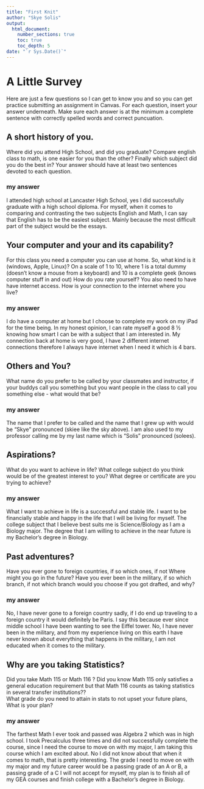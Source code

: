 ```yaml
---
title: "First Knit"
author: "Skye Solis"
output: 
  html_document:
    number_sections: true
    toc: true
    toc_depth: 5
date: "`r Sys.Date()`"   
---
```


# A Little Survey

Here are just a few questions so I can get to know you and so you can get practice submitting an assignment in Canvas.  For each question, insert your answer underneath. Make sure each answer is at the minimum a complete sentence with correctly spelled words and correct puncuation. 

## A short history of you.  
Where did you attend High School, and did you graduate? Compare english class to math, is one easier for you than the other? Finally which subject did you do the best in? Your answer should have at least two sentences devoted to each question.  
  
### my answer     
  
I attended high school at Lancaster High School, yes I did successfully graduate with a high school diploma. For myself, when it comes to comparing and contrasting the two subjects English and Math, I can say that English has to be the easiest subject. Mainly because the most difficult part of the subject would be the essays. 

     


## Your computer and your and its capability?  
 For this class  you need a computer you can use at home.  So, what kind is it (windows, Apple, Linux)?  On a scale of 1 to 10, where 1 is a total dummy (doesn't know a mouse from a keyboard) and 10 is a complete geek (knows computer stuff in and out) How do you rate yourself?  You also need to have have internet access. How is your connection to the internet where you live?

### my answer   
  
   I do have a computer at home but I choose to complete my work on my iPad for the time being. In my honest opinion, I can rate myself a good 8 ½ knowing how smart I can be with a subject that I am interested in. My connection back at home is very good, I have 2 different internet connections therefore I always have internet when I need it which is 4 bars. 


## Others and You?   
What name do you prefer to be called by your classmates and instructor, if your buddys call you something but you want people in the class to call you something else - what would that be? 

### my answer     
  
  The name that I prefer to be called and the name that I grew up with would be “Skye” pronounced (skiee like the sky above). I am also used to my professor calling me by my last name which is “Solis” pronounced (solees). 


 




## Aspirations?   
What do you want to achieve in life?  What college subject do you think would be of the greatest interest to you? What degree or certificate are you trying to achieve?

### my answer     
 
   
What I want to achieve in life is a successful and stable life. I want to be financially stable and happy in the life that I will be living for myself. The college subject that I believe best suits me is Science/Biology as I am a Biology major. The degree that I am willing to achieve in the near future is my Bachelor’s degree in Biology. 






## Past adventures?  
Have you ever gone to foreign countries, if so which ones, if not Where might you go in the future?  Have you ever been in the military, if so which branch, if not which branch would you choose if you got drafted, and why?

### my answer     
  
   No, I have never gone to a foreign country sadly, if I do end up traveling to a foreign country it would definitely be Paris. I say this because ever since middle school I have been wanting to see the Eiffel tower. No, I have never been in the military, and from my experience living on this earth I have never known about everything that happens in the military, I am not educated when it comes to the military. 

  




## Why are you taking Statistics?  
Did you take Math 115 or Math 116 ?  Did you know Math 115 only satisfies a general education requirement but that Math 116 counts as taking statistics in several transfer institutions??  
What grade do you need to attain in stats to not upset your future plans, What is your plan?  
 

### my answer     
  
   The farthest Math I ever took and passed was Algebra 2 which was in high school. I took Precalculus three times and did not successfully complete the course, since I need the course to move on with my major, I am taking this course which I am excited about. No I did not know about that when it comes to math, that is pretty interesting. The grade I need to move on with my major and my future career would be a passing grade of an A or B, a passing grade of a C I will not accept for myself, my plan is to finish all of my GEA courses and finish college with a Bachelor’s degree in Biology. 

 






  




